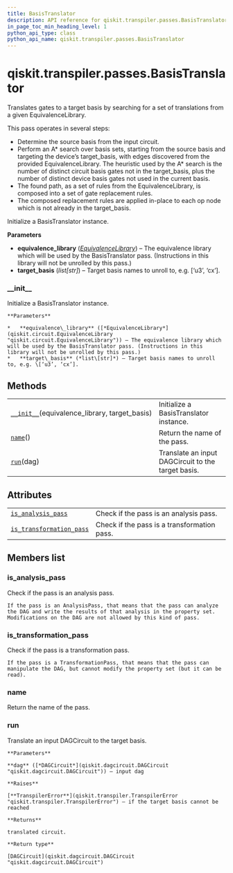 ```yaml
---
title: BasisTranslator
description: API reference for qiskit.transpiler.passes.BasisTranslator
in_page_toc_min_heading_level: 1
python_api_type: class
python_api_name: qiskit.transpiler.passes.BasisTranslator
---
```


# qiskit.transpiler.passes.BasisTranslator

<Class id="qiskit.transpiler.passes.BasisTranslator" isDedicatedPage={true} github="https://github.com/qiskit/qiskit/tree/stable/0.17/qiskit/transpiler/passes/basis/basis_translator.py" signature="BasisTranslator(*args, **kwargs)" modifiers="class">
  Translates gates to a target basis by searching for a set of translations from a given EquivalenceLibrary.

  This pass operates in several steps:

  *   Determine the source basis from the input circuit.
  *   Perform an A\* search over basis sets, starting from the source basis and targeting the device’s target\_basis, with edges discovered from the provided EquivalenceLibrary. The heuristic used by the A\* search is the number of distinct circuit basis gates not in the target\_basis, plus the number of distinct device basis gates not used in the current basis.
  *   The found path, as a set of rules from the EquivalenceLibrary, is composed into a set of gate replacement rules.
  *   The composed replacement rules are applied in-place to each op node which is not already in the target\_basis.

  Initialize a BasisTranslator instance.

  **Parameters**

  *   **equivalence\_library** ([*EquivalenceLibrary*](qiskit.circuit.EquivalenceLibrary "qiskit.circuit.EquivalenceLibrary")) – The equivalence library which will be used by the BasisTranslator pass. (Instructions in this library will not be unrolled by this pass.)
  *   **target\_basis** (*list\[str]*) – Target basis names to unroll to, e.g. \[‘u3’, ‘cx’].

  ### \_\_init\_\_

  <Function id="qiskit.transpiler.passes.BasisTranslator.__init__" signature="__init__(equivalence_library, target_basis)">
    Initialize a BasisTranslator instance.

    **Parameters**

    *   **equivalence\_library** ([*EquivalenceLibrary*](qiskit.circuit.EquivalenceLibrary "qiskit.circuit.EquivalenceLibrary")) – The equivalence library which will be used by the BasisTranslator pass. (Instructions in this library will not be unrolled by this pass.)
    *   **target\_basis** (*list\[str]*) – Target basis names to unroll to, e.g. \[‘u3’, ‘cx’].
  </Function>

  ## Methods

  |                                                                                                                                                           |                                                    |
  | --------------------------------------------------------------------------------------------------------------------------------------------------------- | -------------------------------------------------- |
  | [`__init__`](#qiskit.transpiler.passes.BasisTranslator.__init__ "qiskit.transpiler.passes.BasisTranslator.__init__")(equivalence\_library, target\_basis) | Initialize a BasisTranslator instance.             |
  | [`name`](#qiskit.transpiler.passes.BasisTranslator.name "qiskit.transpiler.passes.BasisTranslator.name")()                                                | Return the name of the pass.                       |
  | [`run`](#qiskit.transpiler.passes.BasisTranslator.run "qiskit.transpiler.passes.BasisTranslator.run")(dag)                                                | Translate an input DAGCircuit to the target basis. |

  ## Attributes

  |                                                                                                                                                                |                                             |
  | -------------------------------------------------------------------------------------------------------------------------------------------------------------- | ------------------------------------------- |
  | [`is_analysis_pass`](#qiskit.transpiler.passes.BasisTranslator.is_analysis_pass "qiskit.transpiler.passes.BasisTranslator.is_analysis_pass")                   | Check if the pass is an analysis pass.      |
  | [`is_transformation_pass`](#qiskit.transpiler.passes.BasisTranslator.is_transformation_pass "qiskit.transpiler.passes.BasisTranslator.is_transformation_pass") | Check if the pass is a transformation pass. |

  ## Members list

  ### is\_analysis\_pass

  <Attribute id="qiskit.transpiler.passes.BasisTranslator.is_analysis_pass">
    Check if the pass is an analysis pass.

    If the pass is an AnalysisPass, that means that the pass can analyze the DAG and write the results of that analysis in the property set. Modifications on the DAG are not allowed by this kind of pass.
  </Attribute>

  ### is\_transformation\_pass

  <Attribute id="qiskit.transpiler.passes.BasisTranslator.is_transformation_pass">
    Check if the pass is a transformation pass.

    If the pass is a TransformationPass, that means that the pass can manipulate the DAG, but cannot modify the property set (but it can be read).
  </Attribute>

  ### name

  <Function id="qiskit.transpiler.passes.BasisTranslator.name" signature="name()">
    Return the name of the pass.
  </Function>

  ### run

  <Function id="qiskit.transpiler.passes.BasisTranslator.run" signature="run(dag)">
    Translate an input DAGCircuit to the target basis.

    **Parameters**

    **dag** ([*DAGCircuit*](qiskit.dagcircuit.DAGCircuit "qiskit.dagcircuit.DAGCircuit")) – input dag

    **Raises**

    [**TranspilerError**](qiskit.transpiler.TranspilerError "qiskit.transpiler.TranspilerError") – if the target basis cannot be reached

    **Returns**

    translated circuit.

    **Return type**

    [DAGCircuit](qiskit.dagcircuit.DAGCircuit "qiskit.dagcircuit.DAGCircuit")
  </Function>
</Class>

